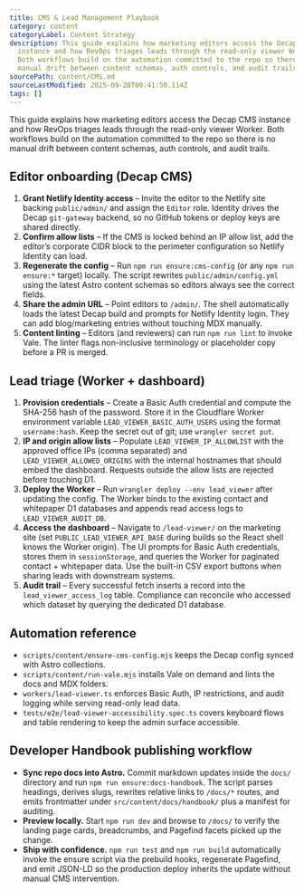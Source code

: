 ```yaml
---
title: CMS & Lead Management Playbook
category: content
categoryLabel: Content Strategy
description: This guide explains how marketing editors access the Decap CMS
  instance and how RevOps triages leads through the read-only viewer Worker.
  Both workflows build on the automation committed to the repo so there is no
  manual drift between content schemas, auth controls, and audit trails.
sourcePath: content/CMS.md
sourceLastModified: 2025-09-28T00:41:50.114Z
tags: []
---
```


This guide explains how marketing editors access the Decap CMS instance and how
RevOps triages leads through the read-only viewer Worker. Both workflows build
on the automation committed to the repo so there is no manual drift between
content schemas, auth controls, and audit trails.

## Editor onboarding (Decap CMS)

1. **Grant Netlify Identity access** – Invite the editor to the Netlify site
   backing `public/admin/` and assign the `Editor` role. Identity drives the
   Decap `git-gateway` backend, so no GitHub tokens or deploy keys are shared
   directly.
2. **Confirm allow lists** – If the CMS is locked behind an IP allow list, add
   the editor’s corporate CIDR block to the perimeter configuration so Netlify
   Identity can load.
3. **Regenerate the config** – Run `npm run ensure:cms-config` (or any
   `npm run ensure:*` target) locally. The script rewrites
   `public/admin/config.yml` using the latest Astro content schemas so editors
   always see the correct fields.
4. **Share the admin URL** – Point editors to `/admin/`. The shell automatically
   loads the latest Decap build and prompts for Netlify Identity login. They can
   add blog/marketing entries without touching MDX manually.
5. **Content linting** – Editors (and reviewers) can run `npm run lint` to invoke
   Vale. The linter flags non-inclusive terminology or placeholder copy before a
   PR is merged.

## Lead triage (Worker + dashboard)

1. **Provision credentials** – Create a Basic Auth credential and compute the
   SHA-256 hash of the password. Store it in the Cloudflare Worker environment
   variable `LEAD_VIEWER_BASIC_AUTH_USERS` using the format
   `username:hash`. Keep the secret out of git; use `wrangler secret put`.
2. **IP and origin allow lists** – Populate `LEAD_VIEWER_IP_ALLOWLIST` with the
   approved office IPs (comma separated) and `LEAD_VIEWER_ALLOWED_ORIGINS` with
   the internal hostnames that should embed the dashboard. Requests outside the
   allow lists are rejected before touching D1.
3. **Deploy the Worker** – Run `wrangler deploy --env lead_viewer` after updating
   the config. The Worker binds to the existing contact and whitepaper D1
   databases and appends read access logs to `LEAD_VIEWER_AUDIT_DB`.
4. **Access the dashboard** – Navigate to `/lead-viewer/` on the marketing site
   (set `PUBLIC_LEAD_VIEWER_API_BASE` during builds so the React shell knows the
   Worker origin). The UI prompts for Basic Auth credentials, stores them in
   `sessionStorage`, and queries the Worker for paginated contact + whitepaper
   data. Use the built-in CSV export buttons when sharing leads with downstream
   systems.
5. **Audit trail** – Every successful fetch inserts a record into the
   `lead_viewer_access_log` table. Compliance can reconcile who accessed which
   dataset by querying the dedicated D1 database.

## Automation reference

- `scripts/content/ensure-cms-config.mjs` keeps the Decap config synced with
  Astro collections.
- `scripts/content/run-vale.mjs` installs Vale on demand and lints the docs and
  MDX folders.
- `workers/lead-viewer.ts` enforces Basic Auth, IP restrictions, and audit
  logging while serving read-only lead data.
- `tests/e2e/lead-viewer-accessibility.spec.ts` covers keyboard flows and table
  rendering to keep the admin surface accessible.

## Developer Handbook publishing workflow

- **Sync repo docs into Astro.** Commit markdown updates inside the `docs/`
  directory and run `npm run ensure:docs-handbook`. The script parses headings,
  derives slugs, rewrites relative links to `/docs/*` routes, and emits
  frontmatter under `src/content/docs/handbook/` plus a manifest for auditing.
- **Preview locally.** Start `npm run dev` and browse to `/docs/` to verify the
  landing page cards, breadcrumbs, and Pagefind facets picked up the change.
- **Ship with confidence.** `npm run test` and `npm run build` automatically
  invoke the ensure script via the prebuild hooks, regenerate Pagefind, and emit
  JSON-LD so the production deploy inherits the update without manual CMS
  intervention.
